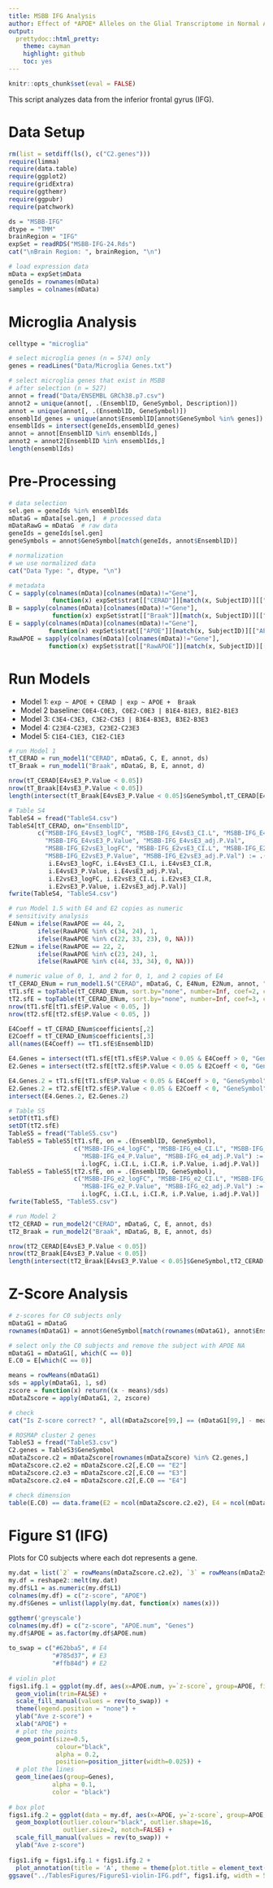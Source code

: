 ```yaml
---
title: MSBB IFG Analysis
author: Effect of *APOE* Alleles on the Glial Transcriptome in Normal Aging and Alzheimer’s Disease
output:
  prettydoc::html_pretty:
    theme: cayman
    highlight: github
    toc: yes
---
```


```r
knitr::opts_chunk$set(eval = FALSE)
```

This script analyzes data from the inferior frontal gyrus (IFG).

# Data Setup

```r
rm(list = setdiff(ls(), c("C2.genes")))
require(limma)
require(data.table)
require(ggplot2)
require(gridExtra)
require(ggthemr)
require(ggpubr)
require(patchwork)

ds = "MSBB-IFG"
dtype = "TMM"
brainRegion = "IFG"
expSet = readRDS("MSBB-IFG-24.Rds")
cat("\nBrain Region: ", brainRegion, "\n")

# load expression data 
mData = expSet$mData
geneIds = rownames(mData)
samples = colnames(mData)
```


# Microglia Analysis

```r
celltype = "microglia"

# select microglia genes (n = 574) only
genes = readLines("Data/Microglia Genes.txt")

# select microglia genes that exist in MSBB
# after selection (n = 527)
annot = fread("Data/ENSEMBL GRCh38.p7.csv")
annot2 = unique(annot[, .(EnsemblID, GeneSymbol, Description)])
annot = unique(annot[, .(EnsemblID, GeneSymbol)])
ensemblId_genes = unique(annot$EnsemblID[annot$GeneSymbol %in% genes])
ensemblIds = intersect(geneIds,ensemblId_genes)
annot = annot[EnsemblID %in% ensemblIds,]
annot2 = annot2[EnsemblID %in% ensemblIds,]
length(ensemblIds)
```


# Pre-Processing

```r
# data selection
sel.gen = geneIds %in% ensemblIds 
mDataG = mData[sel.gen,]  # processed data
mDataRawG = mDataG  # raw data
geneIds = geneIds[sel.gen]
geneSymbols = annot$GeneSymbol[match(geneIds, annot$EnsemblID)]

# normalization
# we use normalized data
cat("Data Type: ", dtype, "\n")

# metadata
C = sapply(colnames(mData)[colnames(mData)!="Gene"], 
            function(x) expSet$strat[["CERAD"]][match(x, SubjectID)][["CERAD"]])
B = sapply(colnames(mData)[colnames(mData)!="Gene"], 
            function(x) expSet$strat[["Braak"]][match(x, SubjectID)][["Braak"]])
E = sapply(colnames(mData)[colnames(mData)!="Gene"], 
           function(x) expSet$strat[["APOE"]][match(x, SubjectID)][["APOE"]])
RawAPOE = sapply(colnames(mData)[colnames(mData)!="Gene"], 
           function(x) expSet$strat[["RawAPOE"]][match(x, SubjectID)][["RawAPOE"]])
```


# Run Models

* Model 1: `exp ~ APOE + CERAD | exp ~ APOE +  Braak`
* Model 2 baseline: `C0E4-C0E3, C0E2-C0E3 | B1E4-B1E3, B1E2-B1E3`
* Model 3: `C3E4-C3E3, C3E2-C3E3 | B3E4-B3E3, B3E2-B3E3`
* Model 4: `C23E4-C23E3, C23E2-C23E3`
* Model 5: `C1E4-C1E3, C1E2-C1E3`

```r
# run Model 1
tT_CERAD = run_model1("CERAD", mDataG, C, E, annot, ds)
tT_Braak = run_model1("Braak", mDataG, B, E, annot, d)

nrow(tT_CERAD[E4vsE3_P.Value < 0.05])
nrow(tT_Braak[E4vsE3_P.Value < 0.05])
length(intersect(tT_Braak[E4vsE3_P.Value < 0.05]$GeneSymbol,tT_CERAD[E4vsE3_P.Value < 0.05]$GeneSymbol))

# Table S4
TableS4 = fread("TableS4.csv")
TableS4[tT_CERAD, on="EnsemblID",  
        c("MSBB-IFG_E4vsE3_logFC", "MSBB-IFG_E4vsE3_CI.L", "MSBB-IFG_E4vsE3_CI.R", 
          "MSBB-IFG_E4vsE3_P.Value", "MSBB-IFG_E4vsE3_adj.P.Val", 
          "MSBB-IFG_E2vsE3_logFC", "MSBB-IFG_E2vsE3_CI.L", "MSBB-IFG_E2vsE3_CI.R", 
          "MSBB-IFG_E2vsE3_P.Value", "MSBB-IFG_E2vsE3_adj.P.Val") := .(
           i.E4vsE3_logFC, i.E4vsE3_CI.L, i.E4vsE3_CI.R,
           i.E4vsE3_P.Value, i.E4vsE3_adj.P.Val,  
           i.E2vsE3_logFC, i.E2vsE3_CI.L, i.E2vsE3_CI.R, 
           i.E2vsE3_P.Value, i.E2vsE3_adj.P.Val)]
fwrite(TableS4, "TableS4.csv")

# run Model 1.5 with E4 and E2 copies as numeric
# sensitivity analysis
E4Num = ifelse(RawAPOE == 44, 2, 
        ifelse(RawAPOE %in% c(34, 24), 1,
        ifelse(RawAPOE %in% c(22, 33, 23), 0, NA)))
E2Num = ifelse(RawAPOE == 22, 2, 
        ifelse(RawAPOE %in% c(23, 24), 1,
        ifelse(RawAPOE %in% c(44, 33, 34), 0, NA)))

# numeric value of 0, 1, and 2 for 0, 1, and 2 copies of E4
tT_CERAD_ENum = run_model1.5("CERAD", mDataG, C, E4Num, E2Num, annot, "ROSMAP", "microglia")
tT1.sfE = topTable(tT_CERAD_ENum, sort.by="none", number=Inf, coef=2, confint=TRUE)
tT2.sfE = topTable(tT_CERAD_ENum, sort.by="none", number=Inf, coef=3, confint=TRUE)
nrow(tT1.sfE[tT1.sfE$P.Value < 0.05, ])
nrow(tT2.sfE[tT2.sfE$P.Value < 0.05, ])

E4Coeff = tT_CERAD_ENum$coefficients[,2]
E2Coeff = tT_CERAD_ENum$coefficients[,3]
all(names(E4Coeff) == tT1.sfE$EnsemblID)

E4.Genes = intersect(tT1.sfE[tT1.sfE$P.Value < 0.05 & E4Coeff > 0, "GeneSymbol"], tT_CERAD[E4vsE3_P.Value < 0.05 & E4vsE3_logFC > 0,]$GeneSymbol)
E2.Genes = intersect(tT2.sfE[tT2.sfE$P.Value < 0.05 & E2Coeff < 0, "GeneSymbol"], tT_CERAD[E4vsE3_P.Value < 0.05 & E4vsE3_logFC > 0,]$GeneSymbol)

E4.Genes.2 = tT1.sfE[tT1.sfE$P.Value < 0.05 & E4Coeff > 0, "GeneSymbol"]
E2.Genes.2 = tT2.sfE[tT2.sfE$P.Value < 0.05 & E2Coeff < 0, "GeneSymbol"]
intersect(E4.Genes.2, E2.Genes.2) 

# Table S5
setDT(tT1.sfE)
setDT(tT2.sfE)
TableS5 = fread("TableS5.csv")
TableS5 = TableS5[tT1.sfE, on = .(EnsemblID, GeneSymbol), 
                  c("MSBB-IFG_e4_logFC", "MSBB-IFG_e4_CI.L", "MSBB-IFG_e4_CI.R",
                    "MSBB-IFG_e4_P.Value", "MSBB-IFG_e4_adj.P.Val") := .(
                    i.logFC, i.CI.L, i.CI.R, i.P.Value, i.adj.P.Val)]
TableS5 = TableS5[tT2.sfE, on = .(EnsemblID, GeneSymbol), 
                  c("MSBB-IFG_e2_logFC", "MSBB-IFG_e2_CI.L", "MSBB-IFG_e2_CI.R",
                    "MSBB-IFG_e2_P.Value", "MSBB-IFG_e2_adj.P.Val") := .(
                    i.logFC, i.CI.L, i.CI.R, i.P.Value, i.adj.P.Val)]
fwrite(TableS5, "TableS5.csv")

# run Model 2
tT2_CERAD = run_model2("CERAD", mDataG, C, E, annot, ds) 
tT2_Braak = run_model2("Braak", mDataG, B, E, annot, ds)

nrow(tT2_CERAD[E4vsE3_P.Value < 0.05])
nrow(tT2_Braak[E4vsE3_P.Value < 0.05])
length(intersect(tT2_Braak[E4vsE3_P.Value < 0.05]$GeneSymbol,tT2_CERAD[E4vsE3_P.Value < 0.05]$GeneSymbol))
```


# Z-Score Analysis

```r
# z-scores for C0 subjects only
mDataG1 = mDataG
rownames(mDataG1) = annot$GeneSymbol[match(rownames(mDataG1), annot$EnsemblID)]

# select only the C0 subjects and remove the subject with APOE NA
mDataG1 = mDataG1[, which(C == 0)]
E.C0 = E[which(C == 0)]

means = rowMeans(mDataG1)
sds = apply(mDataG1, 1, sd)
zscore = function(x) return((x - means)/sds)
mDataZscore = apply(mDataG1, 2, zscore)

# check
cat("Is Z-score correct? ", all(mDataZscore[99,] == (mDataG1[99,] - means[99])/sds[99]), "\n")

# ROSMAP cluster 2 genes
TableS3 = fread("TableS3.csv")
C2.genes = TableS3$GeneSymbol
mDataZscore.c2 = mDataZscore[rownames(mDataZscore) %in% C2.genes,]
mDataZscore.c2.e2 = mDataZscore.c2[,E.C0 == "E2"]
mDataZscore.c2.e3 = mDataZscore.c2[,E.C0 == "E3"]
mDataZscore.c2.e4 = mDataZscore.c2[,E.C0 == "E4"]

# check dimension
table(E.C0) == data.frame(E2 = ncol(mDataZscore.c2.e2), E4 = ncol(mDataZscore.c2.e4), E3 = ncol(mDataZscore.c2.e3))
```


# Figure S1 (IFG)

Plots for C0 subjects where each dot represents a gene.

```r
my.dat = list(`2` = rowMeans(mDataZscore.c2.e2), `3` = rowMeans(mDataZscore.c2.e3), `4` = rowMeans(mDataZscore.c2.e4))
my.df = reshape2::melt(my.dat)
my.df$L1 = as.numeric(my.df$L1)
colnames(my.df) = c("z-score", "APOE")
my.df$Genes = unlist(lapply(my.dat, function(x) names(x)))

ggthemr('greyscale')
colnames(my.df) = c("z-score", "APOE.num", "Genes")
my.df$APOE = as.factor(my.df$APOE.num)
  
to_swap = c("#62bba5", # E4
            "#785d37", # E3
            "#ffb84d") # E2
  
# violin plot
figs1.ifg.1 = ggplot(my.df, aes(x=APOE.num, y=`z-score`, group=APOE, fill = APOE)) + 
  geom_violin(trim=FALSE) +
  scale_fill_manual(values = rev(to_swap)) +
  theme(legend.position = "none") +
  ylab("Ave z-score") +
  xlab("APOE") + 
  # plot the points
  geom_point(size=0.5, 
             colour="black", 
             alpha = 0.2,
             position=position_jitter(width=0.025)) +
  # plot the lines 
  geom_line(aes(group=Genes), 
            alpha = 0.1,
            color = "black")
  
# box plot
figs1.ifg.2 = ggplot(data = my.df, aes(x=APOE, y=`z-score`, group=APOE, fill = APOE)) +
  geom_boxplot(outlier.colour="black", outlier.shape=16,
               outlier.size=2, notch=FALSE) +
  scale_fill_manual(values = rev(to_swap)) +
  ylab("Ave z-score")
  
figs1.ifg = figs1.ifg.1 + figs1.ifg.2 +
  plot_annotation(title = 'A', theme = theme(plot.title = element_text(face = "plain", size = 20)))
ggsave("../TablesFigures/FigureS1-violin-IFG.pdf", figs1.ifg, width = 5, height = 4, dpi = 300)
```
